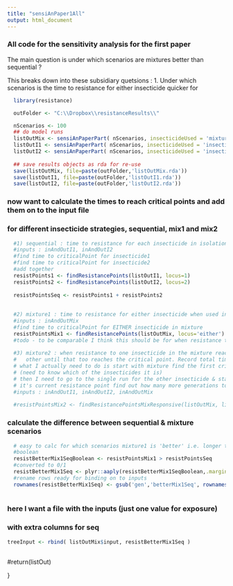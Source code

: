 ```yaml
---
title: "sensiAnPaper1All"
output: html_document
---
```


### All code for the sensitivity analysis for the first paper

The main question is under which scenarios are mixtures better than sequential ?

This breaks down into these subsidiary quetsions :
1. Under which scenarios is the time to resistance for either insecticide quicker for 


```r
  library(resistance)

  outFolder <- "C:\\Dropbox\\resistanceResults\\"

  nScenarios <- 100
  ## do model runs
  listOutMix <- sensiAnPaperPart( nScenarios, insecticideUsed = 'mixture' )
  listOutI1 <- sensiAnPaperPart( nScenarios, insecticideUsed = 'insecticide1' )
  listOutI2 <- sensiAnPaperPart( nScenarios, insecticideUsed = 'insecticide2' )
  
  ## save results objects as rda for re-use
  save(listOutMix, file=paste(outFolder,'listOutMix.rda'))
  save(listOutI1, file=paste(outFolder,'listOutI1.rda'))
  save(listOutI2, file=paste(outFolder,'listOutI2.rda'))    
```  

### now want to calculate the times to reach critical points and add them on to the input file 
### for different insecticide strategies, sequential, mix1 and mix2
```r
  #1) sequential : time to resistance for each insecticide in isolation
  #inputs : inAndOutI1, inAndOutI2
  #find time to criticalPoint for insecticide1
  #find time to criticalPoint for insecticide2
  #add together
  resistPoints1 <- findResistancePoints(listOutI1, locus=1)
  resistPoints2 <- findResistancePoints(listOutI2, locus=2)  
  
  resistPointsSeq <- resistPoints1 + resistPoints2
  
  
  #2) mixture1 : time to resistance for either insecticide when used in a mixture
  #inputs : inAndOutMix
  #find time to criticalPoint for EITHER insecticide in mixture  
  resistPointsMix1 <- findResistancePoints(listOutMix, locus='either')  
  #todo - to be comparable I think this should be for when resistance to BOTH insecticides is reached
  
  #3) mixture2 : when resistance to one insecticide in the mixture reached, switch to sole use of the 
  #   other until that too reaches the critical point. Record total time.
  # what I actually need to do is start with mixture find the first critical point
  # (need to know which of the insecticides it is)
  # then I need to go to the single run for the other insecticide & starting at 
  # it's current resistance point find out how many more generations to go
  #inputs : inAndOutI1, inAndOutI2, inAndOutMix
  
  #resistPointsMix2 <- findResistancePointsMixResponsive(listOutMix, listOutI1, listOutI2)
```
  
### calculate the difference between sequential & mixture scenarios
```r
  
  # easy to calc for which scenarios mixture1 is 'better' i.e. longer to resistance
  #boolean
  resistBetterMix1SeqBoolean <- resistPointsMix1 > resistPointsSeq
  #converted to 0/1
  resistBetterMix1Seq <- plyr::aaply(resistBetterMix1SeqBoolean,.margins=c(1,2),.fun=as.numeric)
  #rename rows ready for binding on to inputs
  rownames(resistBetterMix1Seq) <- gsub('gen','betterMix1Seq', rownames(resistBetterMix1Seq))
  
```
  
  
### here I want a file with the inputs (just one value for exposure)
### with extra columns for seq
```r
treeInput <- rbind( listOutMix$input, resistBetterMix1Seq ) 
  
```
  
  #return(listOut)
  
}